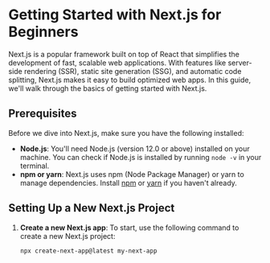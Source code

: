 # Getting Started with Next.js for Beginners

Next.js is a popular framework built on top of React that simplifies the development of fast, scalable web applications. With features like server-side rendering (SSR), static site generation (SSG), and automatic code splitting, Next.js makes it easy to build optimized web apps. In this guide, we'll walk through the basics of getting started with Next.js.

## Prerequisites

Before we dive into Next.js, make sure you have the following installed:

- **Node.js**: You'll need Node.js (version 12.0 or above) installed on your machine. You can check if Node.js is installed by running `node -v` in your terminal.
- **npm or yarn**: Next.js uses npm (Node Package Manager) or yarn to manage dependencies. Install [npm](https://www.npmjs.com/get-npm) or [yarn](https://classic.yarnpkg.com/en/docs/install/) if you haven't already.

## Setting Up a New Next.js Project

1. **Create a new Next.js app**:
   To start, use the following command to create a new Next.js project:

   ```bash
   npx create-next-app@latest my-next-app
